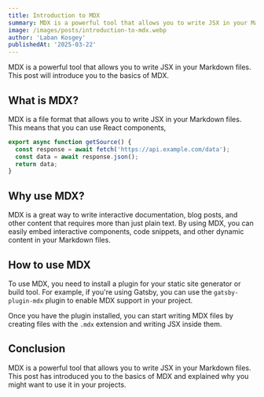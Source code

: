 ```yaml
---
title: Introduction to MDX
summary: MDX is a powerful tool that allows you to write JSX in your Markdown files. This post will introduce you to the basics of MDX.
image: /images/posts/introduction-to-mdx.webp
author: 'Laban Kosgey'
publishedAt: '2025-03-22'
---
```


MDX is a powerful tool that allows you to write JSX in your Markdown files. This post will introduce you to the basics of MDX.

## What is MDX?

MDX is a file format that allows you to write JSX in your Markdown files. This means that you can use React components,

```jsx
export async function getSource() {
  const response = await fetch('https://api.example.com/data');
  const data = await response.json();
  return data;
}
```

## Why use MDX?

MDX is a great way to write interactive documentation, blog posts, and other content that requires more than just plain
text. By using MDX, you can easily embed interactive components, code snippets, and other dynamic content in your
Markdown files.

## How to use MDX

To use MDX, you need to install a plugin for your static site generator or build tool. For example, if you're using
Gatsby, you can use the `gatsby-plugin-mdx` plugin to enable MDX support in your project.

Once you have the plugin installed, you can start writing MDX files by creating files with the `.mdx` extension and
writing JSX inside them.

## Conclusion

MDX is a powerful tool that allows you to write JSX in your Markdown files. This post has introduced you to the basics
of MDX and explained why you might want to use it in your projects.
